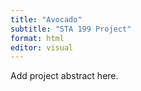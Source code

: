 ```yaml
---
title: "Avocado"
subtitle: "STA 199 Project"
format: html
editor: visual
---
```


Add project abstract here.
